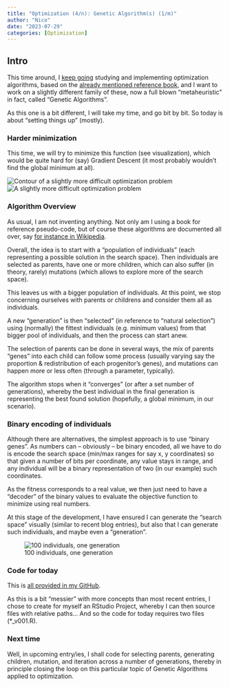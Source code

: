 ```yaml
---
title: "Optimization (4/n): Genetic Algorithm(s) (1/m)"
author: "Nico"
date: "2023-07-29"
categories: [Optimization]
---
```


## Intro

This time around, I [keep going](https://www.kaizen-r.com/2023/07/optimization-3-n-simulated-annealing/) studying and implementing optimization algorithms, based on the [already mentioned reference book](https://www.amazon.es/Optimizaci%C3%B3n-Algoritmos-programados-MATLAB-ACCESO/dp/8426724116), and I want to work on a slightly different family of these, now a full blown “metaheuristic” in fact, called “Genetic Algorithms”.

As this one is a bit different, I will take my time, and go bit by bit. So today is about “setting things up” (mostly).

### Harder minimization

This time, we will try to minimize this function (see visualization), which would be quite hard for (say) Gradient Descent (it most probably wouldn’t find the global minimum at all).

![Contour of a slightly more difficult optimization problem](more_difficult_optim_contour-300x156.png){alt="Contour of a slightly more difficult optimization problem"} ![A slightly more difficult optimization problem](more_difficult_optim_1-300x213.png){alt="A slightly more difficult optimization problem"}

### Algorithm Overview

As usual, I am not inventing anything. Not only am I using a book for reference pseudo-code, but of course these algorithms are documented all over, say [for instance in Wikipedia](https://en.wikipedia.org/wiki/Genetic_algorithm).

Overall, the idea is to start with a “population of individuals” (each representing a possible solution in the search space). Then individuals are selected as parents, have one or more children, which can also suffer (in theory, rarely) mutations (which allows to explore more of the search space).

This leaves us with a bigger population of individuals. At this point, we stop concerning ourselves with parents or childrens and consider them all as individuals.

A new “generation” is then “selected” (in reference to “natural selection”) using (normally) the fittest individuals (e.g. minimum values) from that bigger pool of individuals, and then the process can start anew.

The selection of parents can be done in several ways, the mix of parents “genes” into each child can follow some process (usually varying say the proportion & redistribution of each progenitor’s genes), and mutations can happen more or less often (through a parameter, typically).

The algorithm stops when it “converges” (or after a set number of generations), whereby the best individual in the final generation is representing the best found solution (hopefully, a global minimum, in our scenario).

### Binary encoding of individuals

Although there are alternatives, the simplest approach is to use “binary genes”. As numbers can – obviously – be binary encoded, all we have to do is encode the search space (min/max ranges for say x, y coordinates) so that given a number of bits per coordinate, any value stays in range, and any individual will be a binary representation of two (in our example) such coordinates.

As the fitness corresponds to a real value, we then just need to have a “decoder” of the binary values to evaluate the objective function to minimize using real numbers.

At this stage of the development, I have ensured I can generate the “search space” visually (similar to recent blog entries), but also that I can generate such individuals, and maybe even a “generation”.

![100 individuals, one generation](population_100_individuals_in_space-300x213.png){alt="100 individuals, one generation"}

### Code for today

This is [all provided in my GitHub](https://github.com/kaizen-R/R/tree/master/Sample/OR/MetaHeuristics/genetic_algorithms).

As this is a bit “messier” with more concepts than most recent entries, I chose to create for myself an RStudio Project, whereby I can then source files with relative paths… And so the code for today requires two files (\*\_v001.R).

### Next time

Well, in upcoming entry/ies, I shall code for selecting parents, generating children, mutation, and iteration across a number of generations, thereby in principle closing the loop on this particular topic of Genetic Algorithms applied to optimization.
